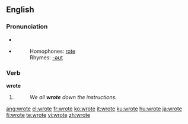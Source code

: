 ==English==

{{rank|faith|gentleman|persons|609|wrote|chief|company|sweet}}

===Pronunciation===
*{{IPA|/ɻɔʊt/}}
*{{audio|en-us-wrote.ogg|Audio (US)}}
*:Homophones: [[rote]]
*:Rhymes: [[Rhymes:English:-əʊt|-əʊt]]

===Verb===
'''wrote'''

# {{simple past of|[[write]]}}
#:''We all '''wrote''' down the instructions.''

[[ang:wrote]]
[[el:wrote]]
[[fr:wrote]]
[[ko:wrote]]
[[it:wrote]]
[[ku:wrote]]
[[hu:wrote]]
[[ja:wrote]]
[[fi:wrote]]
[[te:wrote]]
[[vi:wrote]]
[[zh:wrote]]